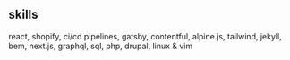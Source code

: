 ## skills
react, shopify, ci/cd pipelines, gatsby, contentful, alpine.js, tailwind, jekyll, bem, next.js, graphql, sql, php, drupal, linux & vim
